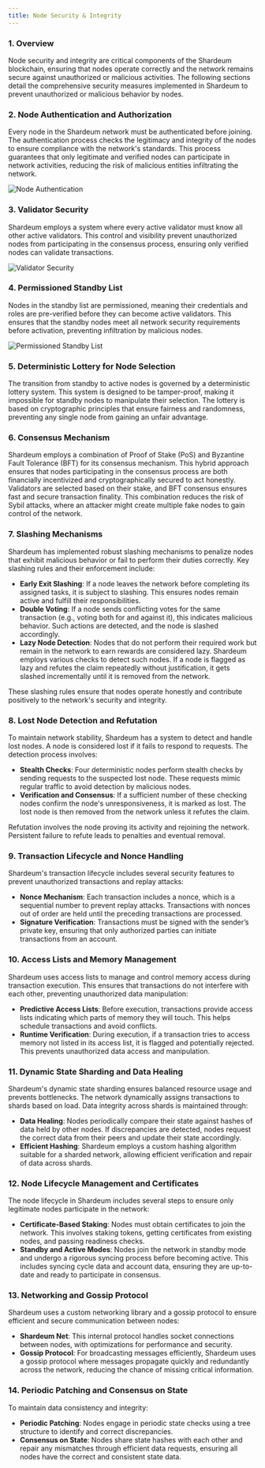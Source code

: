```yaml
---
title: Node Security & Integrity
---
```


### 1. Overview

Node security and integrity are critical components of the Shardeum blockchain, ensuring that nodes operate correctly and the network remains secure against unauthorized or malicious activities. The following sections detail the comprehensive security measures implemented in Shardeum to prevent unauthorized or malicious behavior by nodes.

### **2. Node Authentication and Authorization**

Every node in the Shardeum network must be authenticated before joining. The authentication process checks the legitimacy and integrity of the nodes to ensure compliance with the network's standards. This process guarantees that only legitimate and verified nodes can participate in network activities, reducing the risk of malicious entities infiltrating the network.

![Node Authentication](/img/new/i41.png)

### **3. Validator Security**

Shardeum employs a system where every active validator must know all other active validators. This control and visibility prevent unauthorized nodes from participating in the consensus process, ensuring only verified nodes can validate transactions.

![Validator Security](/img/new/i43.png)

### **4. Permissioned Standby List**

Nodes in the standby list are permissioned, meaning their credentials and roles are pre-verified before they can become active validators. This ensures that the standby nodes meet all network security requirements before activation, preventing infiltration by malicious nodes.

![Permissioned Standby List](/img/new/i44.png)

### **5. Deterministic Lottery for Node Selection**

The transition from standby to active nodes is governed by a deterministic lottery system. This system is designed to be tamper-proof, making it impossible for standby nodes to manipulate their selection. The lottery is based on cryptographic principles that ensure fairness and randomness, preventing any single node from gaining an unfair advantage.

### **6. Consensus Mechanism**

Shardeum employs a combination of Proof of Stake (PoS) and Byzantine Fault Tolerance (BFT) for its consensus mechanism. This hybrid approach ensures that nodes participating in the consensus process are both financially incentivized and cryptographically secured to act honestly. Validators are selected based on their stake, and BFT consensus ensures fast and secure transaction finality. This combination reduces the risk of Sybil attacks, where an attacker might create multiple fake nodes to gain control of the network.

### **7. Slashing Mechanisms**

Shardeum has implemented robust slashing mechanisms to penalize nodes that exhibit malicious behavior or fail to perform their duties correctly. Key slashing rules and their enforcement include:

* **Early Exit Slashing**: If a node leaves the network before completing its assigned tasks, it is subject to slashing. This ensures nodes remain active and fulfill their responsibilities.
* **Double Voting**: If a node sends conflicting votes for the same transaction (e.g., voting both for and against it), this indicates malicious behavior. Such actions are detected, and the node is slashed accordingly.
* **Lazy Node Detection**: Nodes that do not perform their required work but remain in the network to earn rewards are considered lazy. Shardeum employs various checks to detect such nodes. If a node is flagged as lazy and refutes the claim repeatedly without justification, it gets slashed incrementally until it is removed from the network.

These slashing rules ensure that nodes operate honestly and contribute positively to the network's security and integrity.

### **8. Lost Node Detection and Refutation**

To maintain network stability, Shardeum has a system to detect and handle lost nodes. A node is considered lost if it fails to respond to requests. The detection process involves:

* **Stealth Checks**: Four deterministic nodes perform stealth checks by sending requests to the suspected lost node. These requests mimic regular traffic to avoid detection by malicious nodes.
* **Verification and Consensus**: If a sufficient number of these checking nodes confirm the node's unresponsiveness, it is marked as lost. The lost node is then removed from the network unless it refutes the claim.

Refutation involves the node proving its activity and rejoining the network. Persistent failure to refute leads to penalties and eventual removal.

### **9. Transaction Lifecycle and Nonce Handling**

Shardeum's transaction lifecycle includes several security features to prevent unauthorized transactions and replay attacks:

* **Nonce Mechanism**: Each transaction includes a nonce, which is a sequential number to prevent replay attacks. Transactions with nonces out of order are held until the preceding transactions are processed.
* **Signature Verification**: Transactions must be signed with the sender’s private key, ensuring that only authorized parties can initiate transactions from an account.

### **10. Access Lists and Memory Management**

Shardeum uses access lists to manage and control memory access during transaction execution. This ensures that transactions do not interfere with each other, preventing unauthorized data manipulation:

* **Predictive Access Lists**: Before execution, transactions provide access lists indicating which parts of memory they will touch. This helps schedule transactions and avoid conflicts.
* **Runtime Verification**: During execution, if a transaction tries to access memory not listed in its access list, it is flagged and potentially rejected. This prevents unauthorized data access and manipulation.

### **11. Dynamic State Sharding and Data Healing**

Shardeum's dynamic state sharding ensures balanced resource usage and prevents bottlenecks. The network dynamically assigns transactions to shards based on load. Data integrity across shards is maintained through:

* **Data Healing**: Nodes periodically compare their state against hashes of data held by other nodes. If discrepancies are detected, nodes request the correct data from their peers and update their state accordingly.
* **Efficient Hashing**: Shardeum employs a custom hashing algorithm suitable for a sharded network, allowing efficient verification and repair of data across shards.

### **12. Node Lifecycle Management and Certificates**

The node lifecycle in Shardeum includes several steps to ensure only legitimate nodes participate in the network:

* **Certificate-Based Staking**: Nodes must obtain certificates to join the network. This involves staking tokens, getting certificates from existing nodes, and passing readiness checks.
* **Standby and Active Modes**: Nodes join the network in standby mode and undergo a rigorous syncing process before becoming active. This includes syncing cycle data and account data, ensuring they are up-to-date and ready to participate in consensus.

### **13. Networking and Gossip Protocol**

Shardeum uses a custom networking library and a gossip protocol to ensure efficient and secure communication between nodes:

* **Shardeum Net**: This internal protocol handles socket connections between nodes, with optimizations for performance and security.
* **Gossip Protocol**: For broadcasting messages efficiently, Shardeum uses a gossip protocol where messages propagate quickly and redundantly across the network, reducing the chance of missing critical information.

### **14. Periodic Patching and Consensus on State**

To maintain data consistency and integrity:

* **Periodic Patching**: Nodes engage in periodic state checks using a tree structure to identify and correct discrepancies.
* **Consensus on State**: Nodes share state hashes with each other and repair any mismatches through efficient data requests, ensuring all nodes have the correct and consistent state data.
